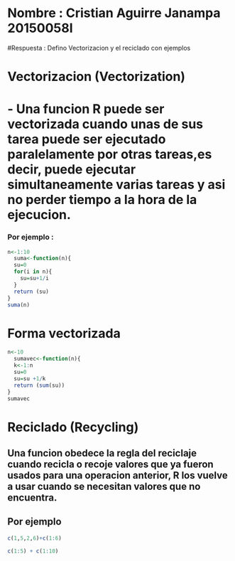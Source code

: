 # Nombre : Cristian Aguirre Janampa 20150058I
#Respuesta : Defino Vectorizacion y el reciclado con ejemplos

# Vectorizacion (Vectorization)

# - Una funcion R puede ser vectorizada cuando unas de sus tarea puede ser ejecutado paralelamente por otras tareas,es decir, puede ejecutar simultaneamente varias tareas y asi no perder tiempo a la hora de la ejecucion.
### Por ejemplo :
  
```r
n<-1:10
  suma<-function(n){
  su=0
  for(i in n){
    su=su+1/i
  }
  return (su)
}
suma(n)
```

# Forma vectorizada
```r
n<-10
  sumavec<-function(n){
  k<-1:n
  su=0
  su=su +1/k
  return (sum(su))
}
sumavec
```

# Reciclado (Recycling)
## Una funcion obedece la regla del reciclaje cuando recicla o recoje valores que ya fueron usados para una operacion anterior, R los vuelve a usar cuando se necesitan valores que no encuentra.
## Por ejemplo 
```r
c(1,5,2,6)+c(1:6)

c(1:5) + c(1:10)
```




